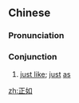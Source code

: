 ==Chinese==
{{zh-forms}}

===Pronunciation===
{{zh-pron
|m=zhèngrú
|c=zing3 jyu4
|cat=con
}}

===Conjunction===
{{zh-con}}

# [[just like]]; [[just]] [[as]]
#: {{zh-x|因為 那 進入 安息 的，乃是 歇 了 自己 的 工，正如 ^神 歇 了 他 的 工 一樣。|For he that is entered into his rest, he also hath ceased from his own works, '''as''' God did from his.|ref={{w2|zh|和合本|新標點和合本}} ([[w:Chinese Union Version|Chinese Union Version with New Punctuation]]), {{lang|zh|希伯來書}} (Hebrews) 4:10}}

[[zh:正如]]